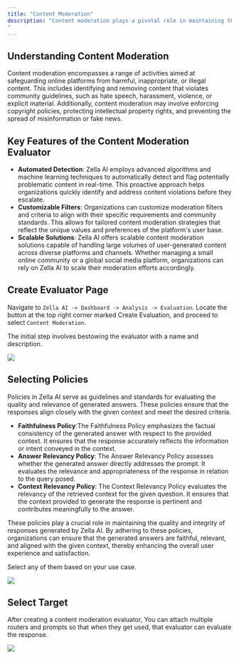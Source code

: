 ```yaml
---
title: "Content Moderation"
description: "Content moderation plays a pivotal role in maintaining the integrity and safety of online platforms. It involves the systematic review and regulation of user-generated content to ensure compliance with community guidelines, legal requirements, and ethical standards. Zella AI offers robust content moderation solutions to help organizations effectively manage and monitor user-generated content.
"
---
```


## Understanding Content Moderation
Content moderation encompasses a range of activities aimed at safeguarding online platforms from harmful, inappropriate, or illegal content. This includes identifying and removing content that violates community guidelines, such as hate speech, harassment, violence, or explicit material. Additionally, content moderation may involve enforcing copyright policies, protecting intellectual property rights, and preventing the spread of misinformation or fake news.

## Key Features of the Content Moderation Evaluator
- **Automated Detection**: Zella AI employs advanced algorithms and machine learning techniques to automatically detect and flag potentially problematic content in real-time. This proactive approach helps organizations quickly identify and address content violations before they escalate.
- **Customizable Filters**: Organizations can customize moderation filters and criteria to align with their specific requirements and community standards. This allows for tailored content moderation strategies that reflect the unique values and preferences of the platform's user base.
- **Scalable Solutions**: Zella AI offers scalable content moderation solutions capable of handling large volumes of user-generated content across diverse platforms and channels. Whether managing a small online community or a global social media platform, organizations can rely on Zella AI to scale their moderation efforts accordingly.

## Create Evaluator Page

Navigate to `Zella AI -> Dashboard -> Analysis -> Evaluation`. Locate the button at the top right corner marked Create Evaluation, and proceed to select `Content Moderation`.

The initial step involves bestowing the evaluator with a name and description.

<img src="/images/evaluators/content/step-1.png" />

## Selecting Policies 
Policies in Zella AI serve as guidelines and standards for evaluating the quality and relevance of generated answers. These policies ensure that the responses align closely with the given context and meet the desired criteria.

- **Faithfulness Policy**:The Faithfulness Policy emphasizes the factual consistency of the generated answer with respect to the provided context. It ensures that the response accurately reflects the information or intent conveyed in the context.
- **Answer Relevancy Policy**: The Answer Relevancy Policy assesses whether the generated answer directly addresses the prompt. It evaluates the relevance and appropriateness of the response in relation to the query posed.
- **Context Relevancy Policy**: The Context Relevancy Policy evaluates the relevancy of the retrieved context for the given question. It ensures that the context provided to generate the response is pertinent and contributes meaningfully to the answer.

<Info>
These policies play a crucial role in maintaining the quality and integrity of responses generated by Zella AI. By adhering to these policies, organizations can ensure that the generated answers are faithful, relevant, and aligned with the given context, thereby enhancing the overall user experience and satisfaction.
</Info>

Select any of them based on your use case.

<img src="/images/evaluators/content/step-2.png" />

## Select Target

After creating a content moderation evaluator, You can attach multiple routers and prompts so that when they get used, that evaluator can evaluate the response.

<img src="/images/evaluators/content/step-3.png" />